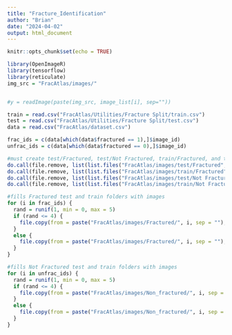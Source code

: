 ---
title: "Fracture_Identification"
author: "Brian"
date: "2024-04-02"
output: html_document
---

```{r setup, include=FALSE}
knitr::opts_chunk$set(echo = TRUE)

library(OpenImageR)
library(tensorflow)
library(reticulate)
img_src = "FracAtlas/images/"


#y = readImage(paste(img_src, image_list[i], sep=""))


```

```{r}
train = read.csv("FracAtlas/Utilities/Fracture Split/train.csv")
test = read.csv("FracAtlas/Utilities/Fracture Split/test.csv")
data = read.csv("FracAtlas/dataset.csv")

frac_ids = c(data[which(data$fractured == 1),]$image_id)
unfrac_ids = c(data[which(data$fractured == 0),]$image_id)

#must create test/Fractured, test/Not Fractured, train/Fractured, and train/Not Fractured manually before executing this code
do.call(file.remove, list(list.files("FracAtlas/images/test/Fractured", full.names = TRUE)))
do.call(file.remove, list(list.files("FracAtlas/images/train/Fractured", full.names = TRUE)))
do.call(file.remove, list(list.files("FracAtlas/images/test/Not Fractured", full.names = TRUE)))
do.call(file.remove, list(list.files("FracAtlas/images/train/Not Fractured", full.names = TRUE)))

#fills Fractured test and train folders with images
for (i in frac_ids) {
  rand = runif(1, min = 0, max = 5)
  if (rand <= 4) {
    file.copy(from = paste("FracAtlas/images/Fractured/", i, sep = ""), to = "FracAtlas/images/train/Fractured")
  }
  else {
    file.copy(from = paste("FracAtlas/images/Fractured/", i, sep = ""), to = "FracAtlas/images/test/Fractured")
  }
}

#fills Not Fractured test and train folders with images
for (i in unfrac_ids) {
  rand = runif(1, min = 0, max = 5)
  if (rand <= 4) {
    file.copy(from = paste("FracAtlas/images/Non_fractured/", i, sep = ""), to = "FracAtlas/images/train/Not Fractured")
  }
  else {
    file.copy(from = paste("FracAtlas/images/Non_fractured/", i, sep = ""), to = "FracAtlas/images/test/Not Fractured")
  }
}
  

```


